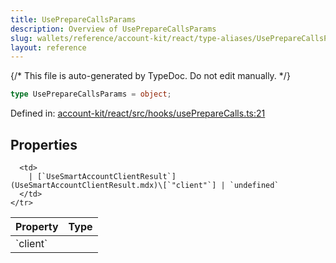 ```yaml
---
title: UsePrepareCallsParams
description: Overview of UsePrepareCallsParams
slug: wallets/reference/account-kit/react/type-aliases/UsePrepareCallsParams
layout: reference
---
```


{/* This file is auto-generated by TypeDoc. Do not edit manually. */}

```ts
type UsePrepareCallsParams = object;
```

Defined in: [account-kit/react/src/hooks/usePrepareCalls.ts:21](https://github.com/alchemyplatform/aa-sdk/blob/0cc60e9f694c242d91befdaa2f26cdec3ee389c5/account-kit/react/src/hooks/usePrepareCalls.ts#L21)

## Properties

<table>
  <thead>
    <tr>
      <th align="left">Property</th>
      <th align="left">Type</th>
    </tr>
  </thead>

  <tbody>
    <tr>
      <td>
        <a id="client" /> `client`
      </td>

      <td>
        | [`UseSmartAccountClientResult`](UseSmartAccountClientResult.mdx)\[`"client"`] | `undefined`
      </td>
    </tr>

  </tbody>
</table>
